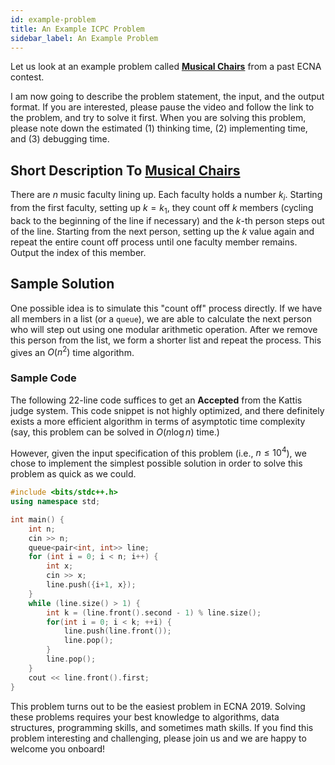 ---
id: example-problem
title: An Example ICPC Problem
sidebar_label: An Example Problem
---

Let us look at an example problem called [**Musical Chairs**](https://ecna19.kattis.com/problems/musicalchairs) from a past ECNA contest.

I am now going to describe the problem statement, the input, and the output format.
If you are interested, please pause the video and follow the link to the problem, and try to solve it first. When you are solving this problem, please note down the estimated (1) thinking time, (2) implementing time, and (3) debugging time.

## Short Description To [Musical Chairs](https://ecna19.kattis.com/problems/musicalchairs)

There are $n$ music faculty lining up.
Each faculty holds a number $k_i$.
Starting from the first faculty, setting up $k=k_1$, they count off $k$ members (cycling back to the beginning of the line if necessary) and the $k$-th person steps out of the line.
Starting from the next person, setting up the $k$ value again and repeat the entire count off process until one faculty member remains. Output the index of this member.

## Sample Solution

One possible idea is to simulate this "count off" process directly.
If we have all members in a list (or a `queue`), we are able to calculate the next person who will step out using one modular arithmetic operation.
After we remove this person from the list, we form a shorter list and repeat the process.
This gives an $O(n^2)$ time algorithm.

### Sample Code

The following 22-line code suffices to get an **Accepted** from the Kattis judge system.
This code snippet is not highly optimized, and there definitely exists a more efficient algorithm in terms of asymptotic time complexity (say, this problem can be solved in $O(n\log n)$ time.)

However, given the input specification of this problem (i.e., $n \le 10^4$), we chose to implement the simplest possible solution in order to solve this problem as quick as we could.

``` cpp
#include <bits/stdc++.h>
using namespace std;

int main() {
    int n;
    cin >> n;
    queue<pair<int, int>> line;
    for (int i = 0; i < n; i++) {
        int x;
        cin >> x;
        line.push({i+1, x});
    }
    while (line.size() > 1) {
        int k = (line.front().second - 1) % line.size();
        for(int i = 0; i < k; ++i) {
            line.push(line.front());
            line.pop();
        }
        line.pop();
    }
    cout << line.front().first;
}
```

This problem turns out to be the easiest problem in ECNA 2019.
Solving these problems requires your best knowledge to algorithms, data structures, programming skills, and sometimes math skills. If you find this problem interesting and challenging, please join us and we are happy to welcome you onboard!